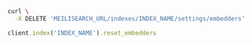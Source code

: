 <CodeGroup>

```bash cURL
curl \
  -X DELETE 'MEILISEARCH_URL/indexes/INDEX_NAME/settings/embedders'
```

```ruby Ruby
client.index('INDEX_NAME').reset_embedders
```
</CodeGroup>